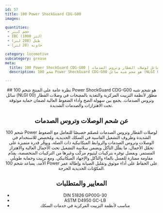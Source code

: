 ```yaml
---
id: 57
title: 100 Power ShockGuard CDG-G00
images:

quantities:
 - حجم كبير
 - IBC (1000 لتر)
 - طبل (208 لتر)
 - حاوية (20 لتر)

category: locomotive
subcategory: grease
meta:
  title: 100 Power ShockGuard CDG-G00 | شحم شبه سائل لوصلات القطار وتروس الصدمات
  description: شحم 100 Power ShockGuard CDG-G00 هو شحم شبه سائل (NLGI 00) من كالسيوم السلفونات مخصص لأنظمة التزييت المركزية والتغذية بالمضخات في وصلات القطار وتروس الصدمات. يوفّر قدرة ممتازة على تحمّل الأحمال وأداء ضغوط عالية ومقاومة للغسل بالماء والتآكل والإجهاد الميكانيكي. يلبّي معايير DIN 51826 GP00G-30 وASTM D4950 GC-LB لضمان أداء موثوق في قاطرات الشحن والركاب والمناورات.

---
```


<Header>
  ## نظرة عامة على المنتج
  شحم 100 Power ShockGuard CDG-G00 هو شحم شبه سائل (NLGI 00) مطوّر لأنظمة التزييت المركزية والتغذية بالمضخات في وصلات القطار وتروس الصدمات. يجمع بين سهولة الضخ وأداء الضغوط العالية لضمان حماية موثوقة تحت الاهتزازات والصدمات الشديدة.

  ## عن شحم الوصلات وتروس الصدمات
  شحم 100 Power لوصلات القطار وتروس الصدمات مُصمّم خصيصًا للتعامل مع الضغوط الشديدة وظروف التشغيل القاسية في السكك الحديدية. ومُخصص للاستخدام في الوصلات وتروس الصدمات والروابط الميكانيكية ذات الصلة، ويوفّر قدرة متميزة على تحمّل الأحمال، ما يقلّل التآكل ويضمن سلاسة التشغيل تحت الأحمال العالية والاهتزاز المستمر. وبفضل توفره بتركيبات ليثيوم مركّب وغيرها من التركيبات المتخصصة، يقدّم مقاومة ممتازة للغسل بالماء والتآكل والإجهاد الميكانيكي. ومع تزييت وحماية طويلَي الأمد، يساعد شحم 100 Power على الحفاظ على أداء موثوق وتقليل الصيانة وإطالة عمر المكوّنات الحديدية الحرجة.

  ## المعايير والمتطلبات
 - DIN 51826 GP00G-30
 - ASTM D4950 GC-LB
 - مناسب لأنظمة التزييت المركزية في خدمات السكك

</Header>
